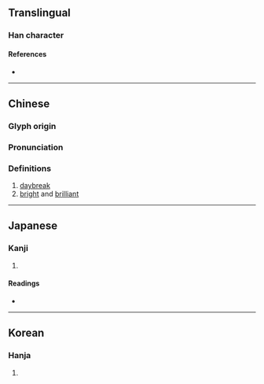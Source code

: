 {{character info/new}}
==Translingual==

===Han character===
{{Han char|rn=72|rad=日|as=07|sn=11|four=|canj=AHGR|ids=⿰日告}}

====References====
* {{Han ref|kx=0496.110|dkj=13961|dj=0862.150|hdz=21513.010|uh=6667|ud=26215}}

----

==Chinese==
{{zh-forms}}

===Glyph origin===
{{Han etym}}

===Pronunciation===
{{zh-pron
|m=hào
|c=hou6
|mc=y
|oc=y
|ma=
|cat=n,a
}}

===Definitions===
{{zh-hanzi}}

# [[daybreak]]
# [[bright]] and [[brilliant]]

----

==Japanese==

===Kanji===
{{ja-kanji|grade=|rs=日07}}

# {{defn|lang=ja|sort=日07}}

====Readings====
* {{ja-readings
|goon=ごう<がふ
|kanon=こう<かふ
|kun=あきらか, ひかる
}}

----

==Korean==

===Hanja===
{{ko-hanja|hangeul=호|eumhun=|rv=ho|mr=ho|y=ho}}

# {{defn|lang=ko|sort=日07}}